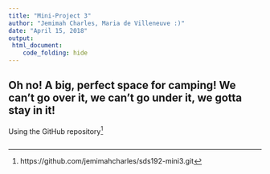 ```yaml
---
title: "Mini-Project 3"
author: "Jemimah Charles, Maria de Villeneuve :)"
date: "April 15, 2018"
output: 
 html_document:
    code_folding: hide
---
```

## Oh no! A big, perfect space for camping! We can't go over it, we can't go under it, we gotta stay in it!

Using the GitHub repository[^1]

[^1]: https://github.com/jemimahcharles/sds192-mini3.git

```r

```